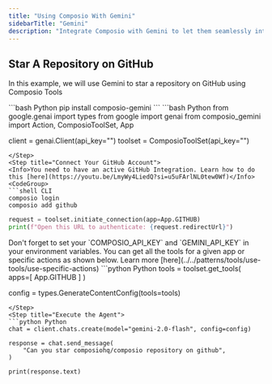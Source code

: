 ```yaml
---
title: "Using Composio With Gemini"
sidebarTitle: "Gemini"
description: "Integrate Composio with Gemini to let them seamlessly interact with external Apps"
---
```


## Star A Repository on GitHub
In this example, we will use Gemini to star a repository on GitHub using Composio Tools

<Steps>
<Step title="Install Packages">
```bash Python
pip install composio-gemini
```
</Step>
<Step title="Import Libraries & Initialize ComposioToolSet & Gemini">
```bash Python
from google.genai import types
from google import genai
from composio_gemini import Action, ComposioToolSet, App

client = genai.Client(api_key="<gemini-api-key>")
toolset = ComposioToolSet(api_key="<composio-api-key>")
```
</Step>
<Step title="Connect Your GitHub Account">
<Info>You need to have an active GitHub Integration. Learn how to do this [here](https://youtu.be/LmyWy4LiedQ?si=u5uFArlNL0tew0Wf)</Info>
<CodeGroup>
```shell CLI
composio login 
composio add github
```
```python Python
request = toolset.initiate_connection(app=App.GITHUB)
print(f"Open this URL to authenticate: {request.redirectUrl}")
```
</CodeGroup>
<Tip>
Don't forget to set your `COMPOSIO_API_KEY` and `GEMINI_API_KEY` in your environment variables.
</Tip>
</Step>

<Step title="Get All GitHub Tools & Create Config">
You can get all the tools for a given app or specific actions as shown below. Learn more [here](../../patterns/tools/use-tools/use-specific-actions)
```python Python
tools = toolset.get_tools(
    apps=[
        App.GITHUB
    ]
)

config = types.GenerateContentConfig(tools=tools)
```
</Step>
<Step title="Execute the Agent">
```python Python
chat = client.chats.create(model="gemini-2.0-flash", config=config)

response = chat.send_message(
    "Can you star composiohq/composio repository on github",
)

print(response.text)
```
</Step>
</Steps>